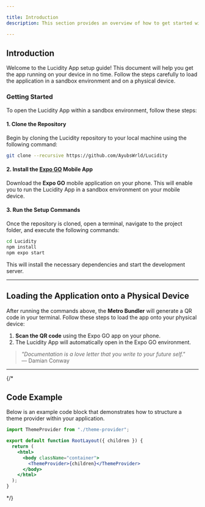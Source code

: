 ```yaml
---

title: Introduction  
description: This section provides an overview of how to get started with loading the Lucidity application on your phone.

---
```


## Introduction

Welcome to the Lucidity App setup guide! This document will help you get the app running on your device in no time. Follow the steps carefully to load the application in a sandbox environment and on a physical device.

### Getting Started

To open the Lucidity App within a sandbox environment, follow these steps:

#### 1. Clone the Repository

Begin by cloning the Lucidity repository to your local machine using the following command:

```bash {7} 
git clone --recursive https://github.com/AyubsWrld/Lucidity
```

#### 2. Install the [Expo GO](https://expo.dev/go) Mobile App

Download the **Expo GO** mobile application on your phone. This will enable you to run the Lucidity App in a sandbox environment on your mobile device.

#### 3. Run the Setup Commands

Once the repository is cloned, open a terminal, navigate to the project folder, and execute the following commands:

```bash {7} 
cd Lucidity
npm install
npm expo start 
```

This will install the necessary dependencies and start the development server.

---

## Loading the Application onto a Physical Device

After running the commands above, the **Metro Bundler** will generate a QR code in your terminal. Follow these steps to load the app onto your physical device:

1. **Scan the QR code** using the Expo GO app on your phone.
2. The Lucidity App will automatically open in the Expo GO environment.

> *"Documentation is a love letter that you write to your future self."*  
> — Damian Conway

---

{/* 
## Code Example

Below is an example code block that demonstrates how to structure a theme provider within your application. 

```jsx {7} showLineNumbers
import ThemeProvider from "./theme-provider";

export default function RootLayout({ children }) {
  return (
    <html>
      <body className="container">
        <ThemeProvider>{children}</ThemeProvider>
      </body>
    </html>
  );
}
``` 
*/}


